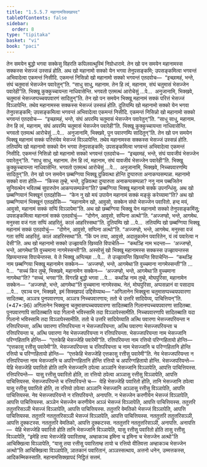 ```yaml
---
title: "1.5.5.7 महानामसिक्खापद"
tableOfContents: false
sidebar:
  order: 8
type: "tipitaka"
basket: "vi"
book: "paci"
---
```



<DynamicBreadcrumb />

<Division number="303" book="paci">

<Paragraph number="964" book="paci">
तेन समयेन बुद्धो भगवा सक्केसु विहरति कपिलवत्थुस्मिं निग्रोधारामे. तेन खो पन समयेन महानामस्स सक्कस्स भेसज्जं उस्सन्नं होति. अथ खो महानामो सक्को येन भगवा तेनुपसङ्कमि; उपसङ्कमित्वा भगवन्तं अभिवादेत्वा एकमन्तं निसीदि. एकमन्तं निसिन्नो खो महानामो सक्को भगवन्तं एतदवोच—  “इच्छामहं, भन्ते, संघं चतुमासं भेसज्जेन पवारेतुन्”ति. “साधु साधु, महानाम. तेन हि त्वं, महानाम, संघं चतुमासं भेसज्जेन पवारेही”ति. भिक्खू कुक्कुच्चायन्ता नाधिवासेन्ति. भगवतो एतमत्थं आरोचेसुं …पे…  अनुजानामि, भिक्खवे, चतुमासं भेसज्जप्पच्चयपवारणं सादितुन्”ति.
</Paragraph>

</Division>
<Division number="304" book="paci">

<Paragraph number="965" book="paci">
तेन खो पन समयेन भिक्खू महानामं सक्कं परित्तं भेसज्जं विञ्ञापेन्ति. तथेव महानामस्स सक्कस्स भेसज्जं उस्सन्नं होति. दुतियम्पि खो महानामो सक्को येन भगवा तेनुपसङ्कमि; उपसङ्कमित्वा भगवन्तं अभिवादेत्वा एकमन्तं निसीदि. एकमन्तं निसिन्नो खो महानामो सक्को भगवन्तं एतदवोच—  “इच्छामहं, भन्ते, संघं अपरम्पि चतुमासं भेसज्जेन पवारेतुन्”ति. “साधु साधु, महानाम. तेन हि त्वं, महानाम, संघं अपरम्पि चतुमासं भेसज्जेन पवारेही”ति. भिक्खू कुक्कुच्चायन्ता नाधिवासेन्ति. भगवतो एतमत्थं आरोचेसुं …पे…  अनुजानामि, भिक्खवे, पुन पवारणम्पि सादितुन्”ति.
</Paragraph>

</Division>
<Division number="305" book="paci">

<Paragraph number="966" book="paci">
तेन खो पन समयेन भिक्खू महानामं सक्कं परित्तंयेव भेसज्जं विञ्ञापेन्ति. तथेव महानामस्स सक्कस्स भेसज्जं उस्सन्नं होति. ततियम्पि खो महानामो सक्को येन भगवा तेनुपसङ्कमि; उपसङ्कमित्वा भगवन्तं अभिवादेत्वा एकमन्तं निसीदि. एकमन्तं निसिन्नो खो महानामो सक्को भगवन्तं एतदवोच—  “इच्छामहं, भन्ते, संघं यावजीवं भेसज्जेन पवारेतुन्”ति. “साधु साधु, महानाम. तेन हि त्वं, महानाम, संघं यावजीवं भेसज्जेन पवारेही”ति. भिक्खू कुक्कुच्चायन्ता नाधिवासेन्ति. भगवतो एतमत्थं आरोचेसुं …पे…  अनुजानामि, भिक्खवे, निच्चपवारणम्पि सादितुन्”ति.
</Paragraph>

<Paragraph number="967" book="paci">
तेन खो पन समयेन छब्बग्गिया भिक्खू दुन्निवत्था होन्ति दुप्पारुता अनाकप्पसम्पन्ना. महानामो सक्को वत्ता होति—  “किस्स तुम्हे, भन्ते, दुन्निवत्था दुप्पारुता अनाकप्पसम्पन्ना? ननु नाम पब्बजितेन सुनिवत्थेन भवितब्बं सुपारुतेन आकप्पसम्पन्नेना”ति? छब्बग्गिया भिक्खू महानामे सक्के उपनन्धिंसु. अथ खो छब्बग्गियानं भिक्खूनं एतदहोसि—  “केन नु खो मयं उपायेन महानामं सक्कं मङ्कुं करेय्यामा”ति? अथ खो छब्बग्गियानं भिक्खूनं एतदहोसि—  “महानामेन खो, आवुसो, सक्केन संघो भेसज्जेन पवारितो. हन्द मयं, आवुसो, महानामं सक्कं सप्पिं विञ्ञापेमा”ति. अथ खो छब्बग्गिया भिक्खू येन महानामो सक्को तेनुपसङ्कमिंसु; उपसङ्कमित्वा महानामं सक्कं एतदवोचुं—  “दोणेन, आवुसो, सप्पिना अत्थो”ति. “अज्जण्हो, भन्ते, आगमेथ. मनुस्सा वजं गता सप्पिं आहरितुं. कालं आहरिस्सथा”ति.
</Paragraph>

<Paragraph number="968" book="paci">
दुतियम्पि खो …पे…  ततियम्पि खो छब्बग्गिया भिक्खू महानामं सक्कं एतदवोचुं—  “दोणेन, आवुसो, सप्पिना अत्थो”ति. “अज्जण्हो, भन्ते, आगमेथ. मनुस्सा वजं गता सप्पिं आहरितुं. कालं आहरिस्सथा”ति. “किं पन तया, आवुसो, अदातुकामेन पवारितेन, यं त्वं पवारेत्वा न देसी”ति. अथ खो महानामो सक्को उज्झायति खिय्यति विपाचेति—  “कथञ्हि नाम भदन्ता—  ‘अज्जण्हो, भन्ते, आगमेथा’ति वुच्चमाना नागमेस्सन्ती”ति.
</Paragraph>

<Paragraph number="969" book="paci">
अस्सोसुं खो भिक्खू महानामस्स सक्कस्स उज्झायन्तस्स खिय्यन्तस्स विपाचेन्तस्स. ये ते भिक्खू अप्पिच्छा …पे…  ते उज्झायन्ति खिय्यन्ति विपाचेन्ति—  “कथञ्हि नाम छब्बग्गिया भिक्खू महानामेन सक्केन—  ‘अज्जण्हो, भन्ते, आगमेथा’ति वुच्चमाना नागमेस्सन्ती”ति …पे…  “सच्चं किर तुम्हे, भिक्खवे, महानामेन सक्केन—  ‘अज्जण्हो, भन्ते, आगमेथा’ति वुच्चमाना नागमेथा”ति? “सच्चं, भगवा”ति. विगरहि बुद्धो भगवा …पे…  कथञ्हि नाम तुम्हे, मोघपुरिसा, महानामेन सक्केन—  “अज्जण्हो, भन्ते, आगमेथा”ति वुच्चमाना नागमेस्सथ. नेतं, मोघपुरिसा, अप्पसन्नानं वा पसादाय …पे…  एवञ्च पन, भिक्खवे, इमं सिक्खापदं उद्दिसेय्याथ—
</Paragraph>

</Division>
<Division number="306" book="paci">

<Paragraph number="970" book="paci">
<Emphasis>“अगिलानेन भिक्खुना चतुमासप्पच्चयपवारणा सादितब्बा</Emphasis>, <Emphasis>अञ्ञत्र पुनपवारणाय, अञ्ञत्र निच्चपवारणाय; ततो चे उत्तरि सादियेय्य, पाचित्तियन्”</Emphasis>ति. (*47*:<Emphasis>96</Emphasis>)
</Paragraph>

</Division>
<Division number="307" book="paci">

<Paragraph number="971" book="paci">
<Emphasis>अगिलानेन भिक्खुना चतुमासप्पच्चयपवारणा सादितब्बा</Emphasis>ति गिलानप्पच्चयपवारणा सादितब्बा.
</Paragraph>

<Paragraph number="972" book="paci">
<Emphasis>पुनपवारणापि सादितब्बा</Emphasis>ति यदा गिलानो भविस्सामि तदा विञ्ञापेस्सामीति.
</Paragraph>

<Paragraph number="973" book="paci">
<Emphasis>निच्चपवारणापि सादितब्बा</Emphasis>ति यदा गिलानो भविस्सामि तदा विञ्ञापेस्सामीति.
</Paragraph>

<Paragraph number="974" book="paci">
<Emphasis>ततो चे उत्तरि सादियेय्या</Emphasis>ति अत्थि पवारणा भेसज्जपरियन्ता न रत्तिपरियन्ता, अत्थि पवारणा रत्तिपरियन्ता न भेसज्जपरियन्ता, अत्थि पवारणा भेसज्जपरियन्ता च रत्तिपरियन्ता च, अत्थि पवारणा नेव भेसज्जपरियन्ता न रत्तिपरियन्ता.
</Paragraph>

<Paragraph number="975" book="paci">
<Emphasis>भेसज्जपरियन्ता</Emphasis> नाम भेसज्जानि परिग्गहितानि होन्ति—  “एत्तकेहि भेसज्जेहि पवारेमी”ति. <Emphasis>रत्तिपरियन्ता</Emphasis> नाम रत्तियो परिग्गहितायो होन्ति—  “एत्तकासु रत्तीसु पवारेमी”ति. <Emphasis>भेसज्जपरियन्ता च रत्तिपरियन्ता च</Emphasis> नाम भेसज्जानि च परिग्गहितानि होन्ति रत्तियो च परिग्गहितायो होन्ति—  “एत्तकेहि भेसज्जेहि एत्तकासु रत्तीसु पवारेमी”ति. <Emphasis>नेव भेसज्जपरियन्ता न रत्तिपरियन्ता</Emphasis> नाम भेसज्जानि च अपरिग्गहितानि होन्ति रत्तियो च अपरिग्गहितायो होन्ति.
</Paragraph>

</Division>
<Division number="308" book="paci">

<Paragraph number="976" book="paci">
भेसज्जपरियन्ते—  येहि भेसज्जेहि पवारितो होति तानि भेसज्जानि ठपेत्वा अञ्ञानि भेसज्जानि विञ्ञापेति, आपत्ति पाचित्तियस्स. रत्तिपरियन्ते—  यासु रत्तीसु पवारितो होति, ता रत्तियो ठपेत्वा अञ्ञासु रत्तीसु विञ्ञापेति, आपत्ति पाचित्तियस्स. भेसज्जपरियन्ते च रत्तिपरियन्ते च—  येहि भेसज्जेहि पवारितो होति, तानि भेसज्जानि ठपेत्वा यासु रत्तीसु पवारितो होति, ता रत्तियो ठपेत्वा अञ्ञानि भेसज्जानि अञ्ञासु रत्तीसु विञ्ञापेति, आपत्ति पाचित्तियस्स. नेव भेसज्जपरियन्ते न रत्तिपरियन्ते, अनापत्ति.
</Paragraph>

</Division>
<Division number="309" book="paci">

<Paragraph number="977" book="paci">
न भेसज्जेन करणीयेन भेसज्जं विञ्ञापेति, आपत्ति पाचित्तियस्स. अञ्ञेन भेसज्जेन करणीयेन अञ्ञं भेसज्जं विञ्ञापेति, आपत्ति पाचित्तियस्स. ततुत्तरि ततुत्तरिसञ्ञी भेसज्जं विञ्ञापेति, आपत्ति पाचित्तियस्स. ततुत्तरि वेमतिको भेसज्जं विञ्ञापेति, आपत्ति पाचित्तियस्स. ततुत्तरि नततुत्तरिसञ्ञी भेसज्जं विञ्ञापेति, आपत्ति पाचित्तियस्स.
</Paragraph>

<Paragraph number="978" book="paci">
नततुत्तरि ततुत्तरिसञ्ञी, आपत्ति दुक्कटस्स. नततुत्तरि वेमतिको, आपत्ति दुक्कटस्स. नततुत्तरि नततुत्तरिसञ्ञी, अनापत्ति.
</Paragraph>

</Division>
<Division number="310" book="paci">

<Paragraph number="979" book="paci">
अनापत्ति—  येहि भेसज्जेहि पवारितो होति तानि भेसज्जानि विञ्ञापेति, यासु रत्तीसु पवारितो होति तासु रत्तीसु विञ्ञापेति, “इमेहि तया भेसज्जेहि पवारिताम्ह, अम्हाकञ्च इमिना च इमिना च भेसज्जेन अत्थो”ति आचिक्खित्वा विञ्ञापेति, “यासु तया रत्तीसु पवारिताम्ह तायो च रत्तियो वीतिवत्ता अम्हाकञ्च भेसज्जेन अत्थो”ति आचिक्खित्वा विञ्ञापेति, ञातकानं पवारितानं, अञ्ञस्सत्थाय, अत्तनो धनेन, उम्मत्तकस्स, आदिकम्मिकस्साति.

</Paragraph>
</Division>

<Paragraph number="980" type="center" book="paci">
महानामसिक्खापदं निट्ठितं सत्तमं.
</Paragraph>